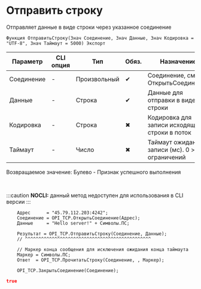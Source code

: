 ﻿---
sidebar_position: 6
description:  Отправляет данные в виде строки через указанное соединениеСтраницы
keywords: [1C, 1С, 1С:Предприятие, 1С:Предприятие 8.3, API, Интеграция, Сервисы, Обмен, OneScript, CLI, TCP]
---


# Отправить строку 
 Отправляет данные в виде строки через указанное соединение



`Функция ОтправитьСтроку(Знач Соединение, Знач Данные, Знач Кодировка = "UTF-8", Знач Таймаут = 5000) Экспорт`

  | Параметр | CLI опция | Тип | Обяз. | Назначение |
  |-|-|-|-|-|
  | Соединение | - | Произвольный | &#x2714; | Соединение, см. ОткрытьСоединение |
  | Данные | - | Строка | &#x2714; | Данные для отправки в виде строки |
  | Кодировка | - | Строка | &#x2716; | Кодировка для записи исходящей строки в поток |
  | Таймаут | - | Число | &#x2716; | Таймаут ожидания записи (мс). 0 > без ограничений |

  
  Возвращаемое значение:   Булево - Признак успешного выполнения

<br/>


:::caution
**NOCLI:** данный метод недоступен для использования в CLI версии
:::
<br/>



```bsl title="Пример использования для 1С:Предприятие/OneScript"
    Адрес      = "45.79.112.203:4242";
    Соединение = OPI_TCP.ОткрытьСоединение(Адрес);
    Данные     = "Hello server!" + Символы.ПС;

    Результат = OPI_TCP.ОтправитьСтроку(Соединение, Данные);
    // ^^^^^^^^^^^^^^^^^^^^^^^^^^^^^^^^^^^^^^^^^^^^^^^

    // Маркер конца сообщения для исключения ожидания конца таймаута
    Маркер = Символы.ПС;
    Ответ  = OPI_TCP.ПрочитатьСтроку(Соединение, , Маркер);

    OPI_TCP.ЗакрытьСоединение(Соединение);
```
    



```json title="Результат"
true
```
